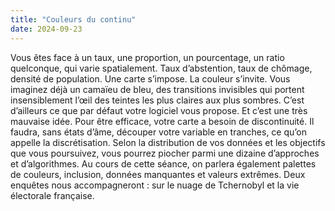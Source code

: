 ```yaml
---
title: "Couleurs du continu"
date: 2024-09-23
---
```


Vous êtes face à un taux, une proportion, un pourcentage, un ratio quelconque, qui varie spatialement. Taux d'abstention, taux de chômage, densité de population. Une carte s'impose. La couleur s'invite. Vous imaginez déjà un camaïeu de bleu, des transitions invisibles qui portent insensiblement l'œil des teintes les plus claires aux plus sombres. C'est d'ailleurs ce que par défaut votre logiciel vous propose. Et c'est une très mauvaise idée. Pour être efficace, votre carte a besoin de discontinuité. Il faudra, sans états d'âme, découper votre variable en tranches, ce qu'on appelle la discrétisation. Selon la distribution de vos données et les objectifs que vous poursuivez, vous pourrez piocher parmi une dizaine d'approches et d'algorithmes. Au cours de cette séance, on parlera également palettes de couleurs, inclusion, données manquantes et valeurs extrêmes. Deux enquêtes nous accompagneront : sur le nuage de Tchernobyl et la vie électorale française.